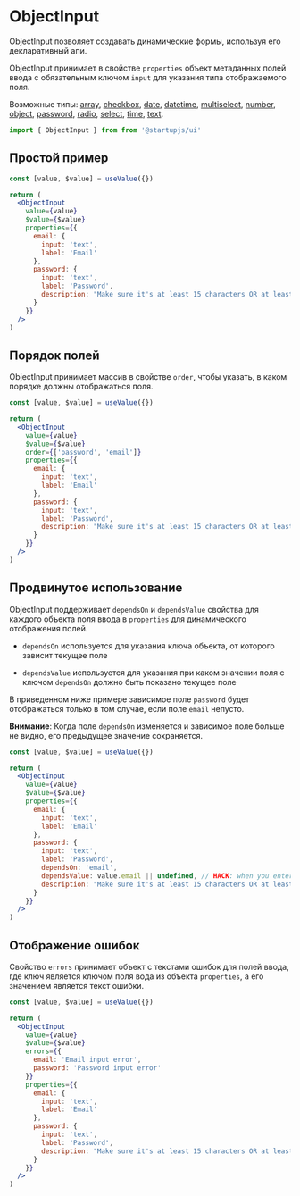
# ObjectInput

ObjectInput позволяет создавать динамические формы, используя его декларативный апи.

ObjectInput принимает в свойстве `properties` объект метаданных полей ввода с обязательным ключом `input` для указания типа отображаемого поля.

Возможные типы: [array](/docs/forms/ArrayInput), [сheckbox](/docs/forms/Checkbox), [date](/docs/forms/DateTimePicker), [datetime](/docs/forms/DateTimePicker), [multiselect](/docs/forms/Multiselect), [number](/docs/forms/NumberInput), [object](/docs/forms/ObjectInput), [password](/docs/forms/PasswordInput), [radio](/docs/forms/Radio), [select](/docs/forms/Select), [time](/docs/forms/DateTimePicker), [text](/docs/forms/TextInput).

```jsx
import { ObjectInput } from from '@startupjs/ui'
```

## Простой пример

```jsx example
const [value, $value] = useValue({})

return (
  <ObjectInput
    value={value}
    $value={$value}
    properties={{
      email: {
        input: 'text',
        label: 'Email'
      },
      password: {
        input: 'text',
        label: 'Password',
        description: "Make sure it's at least 15 characters OR at least 8 characters including a number and a lowercase letter"
      }
    }}
  />
)
```

## Порядок полей

ObjectInput принимает массив в свойстве `order`, чтобы указать, в каком порядке должны отображаться поля.

```jsx example
const [value, $value] = useValue({})

return (
  <ObjectInput
    value={value}
    $value={$value}
    order={['password', 'email']}
    properties={{
      email: {
        input: 'text',
        label: 'Email'
      },
      password: {
        input: 'text',
        label: 'Password',
        description: "Make sure it's at least 15 characters OR at least 8 characters including a number and a lowercase letter"
      }
    }}
  />
)
```

## Продвинутое использование

ObjectInput поддерживает `dependsOn` и `dependsValue` свойства для каждого объекта поля ввода в `properties` для динамического отображения полей.

- `dependsOn` используется для указания ключа объекта, от которого зависит текущее поле

- `dependsValue` используется для указания при каком значении поля с ключом `dependsOn` должно быть показано текущее поле

В приведенном ниже примере зависимое поле `password` будет отображаться только в том случае, если поле `email` непусто.

**Внимание**: Когда поле `dependsOn` изменяется и зависимое поле больше не видно, его предыдущее значение сохраняется.

```jsx example
const [value, $value] = useValue({})

return (
  <ObjectInput
    value={value}
    $value={$value}
    properties={{
      email: {
        input: 'text',
        label: 'Email'
      },
      password: {
        input: 'text',
        label: 'Password',
        dependsOn: 'email',
        dependsValue: value.email || undefined, // HACK: when you enter an email and then delete it the password input does not disappear because the default value on the first render of the email input is undefined and after delete it the empty string
        description: "Make sure it's at least 15 characters OR at least 8 characters including a number and a lowercase letter"
      }
    }}
  />
)
```

## Отображение ошибок

Свойство `errors` принимает объект с текстами ошибок для полей ввода, где ключ является ключом поля вода из объекта `properties`, а его значением является текст ошибки.

```jsx example
const [value, $value] = useValue({})

return (
  <ObjectInput
    value={value}
    $value={$value}
    errors={{
      email: 'Email input error',
      password: 'Password input error'
    }}
    properties={{
      email: {
        input: 'text',
        label: 'Email'
      },
      password: {
        input: 'text',
        label: 'Password',
        description: "Make sure it's at least 15 characters OR at least 8 characters including a number and a lowercase letter"
      }
    }}
  />
)
```

